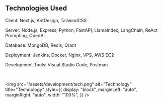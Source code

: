 ## Technologies Used

Client: Next.js, AntDesign, TailwindCSS

Server: Node.js, Express, Python, FastAPI, LlamaIndex, LangChain, ReAct Prompting, OpenAI

Database: MongoDB, Redis, Qrant

Deployment: Jenkins, Docker, Nginx, VPS, AWS EC2

Development Tools: Visual Studio Code, Postman

<br />

<img
  src="/assets/development/tech.png"
  alt="Technology"
  title="Technology"
  style={{
    display: "block",
    marginLeft: "auto",
    marginRight: "auto",
    width: "100%",
  }}
/>
